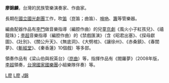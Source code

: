 {{Unreferenced|time=2022-02-04T08:20:58+00:00}}
'''廖錦麟'''，台灣的民族管樂演奏家、作曲家。

長期在[[國立國光劇團|國立國光劇團]]工作，吹[[笛|笛]]（崑笛；曲笛）、[[嗩吶|嗩吶]]、[[簫|簫]]等管樂器。

編曲配器作品有[[李門|李門]]做音樂指導（編腔作曲）的兒童[[京劇|京劇]]《風火小子紅孩兒》、《禧龍珠》；[[李超|李超]]音樂指導（編腔作曲）的《禁戲匯演》（含《昭君出塞》、《探母獻圖》、《壯別》、《關公升天》、《無底洞》、《大劈棺》、《讓徐州》、《赤桑鎮》、《春閨夢》、《[[斬經堂|斬經堂]]》、《秦香蓮》10個戲）等多部。

領奏作品有《梁山伯與祝英台》（[[崑曲|崑曲]]）等，指揮作品有《閻羅夢》（2008年版，[[李超|李超]]領奏，[[台灣國家國樂團|台灣國家國樂團]]小組樂隊伴奏）等。 
{{Taiwan-artist-stub}}
[[Category:台灣戲曲樂師|L廖]]
[[Category:台灣作曲家|L廖]]
[[Category:廖姓|J錦]]
